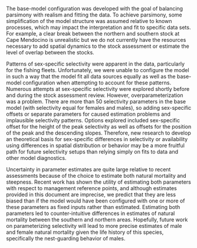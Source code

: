 The base-model configuration was developed with the goal of balancing parsimony with realism and fitting the data.
To achieve parsimony, some simplification of the model structure was assumed relative to known processes,
which may impact the interpretation and fit to specific data sets.
For example, a clear break between the northern and southern stock at Cape Mendocino is unrealistic but
we do not currently have the resources necessary to add spatial dynamics to the stock assessment or
estimate the level of overlap between the stocks.

Patterns of sex-specific selectivity were apparent in the data, 
particularly for the fishing fleets. Unfortunately, we were unable to configure 
the model in such a way that the model fit all data sources equally as well
as the base-model configuration when attempting to account for these patterns.
Numerous attempts at sex-specific selectivity were explored shortly before and during 
the stock assessment review. However, overparameterization was a problem. 
There are more than 50 selectivity parameters in the base model (with selectivity
equal for females and males), so adding sex-specific offsets or separate parameters 
for caused estimation problems and implausible selectivity patterns. Options
explored included sex-specific offset for the height of the peak selectivity
as well as offsets for the position of the peak and the descending slopes. Therefore,
new research to develop an theoretical basis for sex-specific differences
in selectivity or availability using differences in spatial distribution or behavior
may be a more fruitful path for future selectivity setups than relying simply on 
fits to data and other model diagnostics.

Uncertainty in parameter estimates are quite large relative to recent assessments because of the choice to estimate
both natural mortality and steepness.
Recent work has shown the utility of estimating both parameters with respect to 
management reference points, and although estimates provided in this document are imprecise,
we predict that they are less biased than if the model would have been configured 
with one or more of these parameters as fixed inputs rather than estimated.
Estimating both parameters led to counter-intuitive differences in estimates of 
natural mortality between the southern and northern areas.
Hopefully, future work on parameterizing selectivity will lead to more precise 
estimates of male and female natural mortality given the life history of this 
species, specifically the nest-guarding behavior of males.
